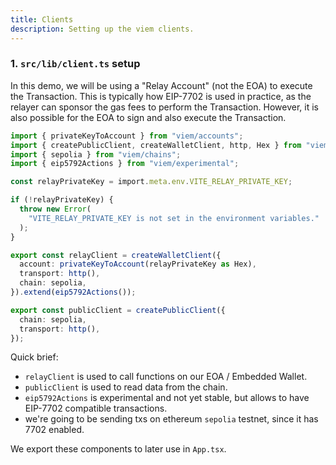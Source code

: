 ```yaml
---
title: Clients
description: Setting up the viem clients.
---
```


### 1. `src/lib/client.ts` setup

<Callout type="info">
In this demo, we will be using a "Relay Account" (not the EOA) to execute the Transaction. This is typically how EIP-7702 is used in practice, as the relayer can sponsor the gas fees to perform the Transaction.
However, it is also possible for the EOA to sign and also execute the Transaction.
</Callout>


```ts
import { privateKeyToAccount } from "viem/accounts";
import { createPublicClient, createWalletClient, http, Hex } from "viem";
import { sepolia } from "viem/chains";
import { eip5792Actions } from "viem/experimental";

const relayPrivateKey = import.meta.env.VITE_RELAY_PRIVATE_KEY;

if (!relayPrivateKey) {
  throw new Error(
    "VITE_RELAY_PRIVATE_KEY is not set in the environment variables."
  );
}

export const relayClient = createWalletClient({
  account: privateKeyToAccount(relayPrivateKey as Hex),
  transport: http(),
  chain: sepolia,
}).extend(eip5792Actions());

export const publicClient = createPublicClient({
  chain: sepolia,
  transport: http(),
});
```

Quick brief: 
  - `relayClient` is used to call functions on our EOA / Embedded Wallet.
  - `publicClient` is used to read data from the chain.
  - `eip5792Actions` is experimental and not yet stable, but allows to have EIP-7702 compatible transactions.
  - we're going to be sending txs on ethereum `sepolia` testnet, since it has 7702 enabled.


We export these components to later use in `App.tsx`.

